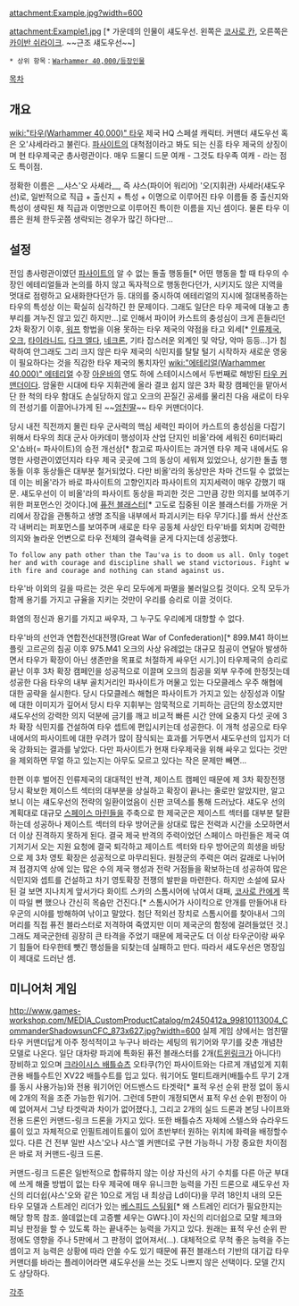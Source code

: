 {{{+1 '''Commander Shadowsun, O'Shaserra'''}}}

attachment:Example.jpg?width=600

attachment:Example1.jpg
[* 가운데의 인물이 섀도우선. 왼쪽은 [[코사로 칸]], 오른쪽은 [[카이반 쉬라이크]]. ~~근조 섀도우선~~] 

 * 상위 항목：[[Warhammer 40,000/등장인물]]

[[목차]]

== 개요 ==
[[wiki:"타우(Warhammer 40,000)" 타우]] 제국 HQ 스페셜 캐릭터. 커맨더 섀도우선 혹은 오'샤세라라고 불린다. [[파사이트]]의 대척점이라고 봐도 되는 신흥 타우 제국의 상징이며 현 타우제국군 총사령관이다. 매우 드물디 드문 여캐 - 그것도 타우족 여캐 - 라는 점도 특이점.

정확한 이름은 __샤스'오 사셰라__, 즉 샤스(파이어 워리어) '오(지휘관) 사셰라(섀도우선)로, 일반적으로 직급 + 출신지 + 특성 + 이명으로 이루어진 타우 이름들 중 출신지와 특성이 생략된 채 직급과 이명만으로 이루어진 특이한 이름을 지닌 셈이다. 물론 타우 이름은 원체 한두곳쯤 생략되는 경우가 많긴 하다만...

== 설정 ==
전임 총사령관이였던 [[파사이트]]의 알 수 없는 돌출 행동들[* 어떤 행동을 할 때 타우의 수장인 에테리얼들과 논의를 하지 않고 독자적으로 행동한다던가, 시키지도 않은 지역을 멋대로 점령하고 요새화한다던가 등. 대의를 중시하여 에테리얼의 지시에 절대복종하는 타우의 특성상 이는 확실히 심각하긴 한 문제이다. 그래도 일단은 타우 제국에 대놓고 총부리를 겨누진 않고 있긴 하지만...]로 인해서 파이어 카스트의 충성심이 크게 흔들리던 2차 확장기 이후, [[워프]] 항법을 이용 못하는 타우 제국의 약점을 타고 외세[* [[인류제국]], [[오크]], [[타이라니드]], [[다크 엘다]], [[네크론]], 기타 잡스러운 외계인 및 악당, 악마 등등...]가 침략하여 안그래도 그리 크지 않은 타우 제국의 식민지를 탈탈 털기 시작하자 새로운 영웅이 필요하다는 것을 직감한 타우 제국의 통치자인 [[wiki:"에테리얼(Warhammer 40,000)" 에테리얼]] 수장 [[아운바]]의 영도 하에 스테이시스에서 두번째로 해방된 [[타우 커맨더]]이다. 암울한 시대에 타우 지휘관에 올라 결코 쉽지 않은 3차 확장 캠페인을 맡아서 단 한 척의 타우 함대도 손실당하지 않고 오크의 끈질긴 공세를 물리친 다음 새로이 타우의 전성기를 이끌어나가게 된 ~~[[엄친딸]]~~ 타우 커맨더이다.

당시 내전 직전까지 몰린 타우 군사력의 핵심 세력인 파이어 카스트의 충성심을 다잡기 위해서 타우의 최대 군사 아카데미 행성이자 산업 단지인 비올'라에 세워진 6미터짜리 오'쇼바(= 파사이트)의 승전 개선상[* 참고로 파사이트는 과거엔 타우 제국 내에서도 유명한 사령관이였던지라 타우 제국 곳곳에 그의 동상이 세워져 있었으나, 상기한 돌출 행동들 이후 동상들은 대부분 철거되었다. 다만 비올'라의 동상만은 차마 건드릴 수 없었는데 이는 비올'라가 바로 파사이트의 고향인지라 파사이트의 지지세력이 매우 강했기 때문. 섀도우선이 이 비올'라의 파사이트 동상을 파괴한 것은 그만큼 강한 의지를 보여주기 위한 퍼포먼스인 것이다.]에 [[퓨전 블래스터]][* 고도로 집중된 이온 블래스터를 가까운 거리에서 장갑을 관통하고 생명 조직을 내부에서 파괴시키는 타우 무기다.]를 쏴서 산산조각 내버리는 퍼포먼스를 보여주며 새로운 타우 공동체 사상인 타우'바를 외치며 강력한 의지와 놀라운 언변으로 타우 전체의 결속력을 굳게 다지는데 성공했다.

 To follow any path other than the Tau'va is to doom us all. Only together and with courage and discipline shall we stand victorious. Fight with fire and courage and nothing can stand against us.

타우'바 이외의 길을 따르는 것은 우리 모두에게 파멸을 불러일으킬 것이다. 오직 모두가 함께 용기를 가지고 규율을 지키는 것만이 우리를 승리로 이끌 것이다.

화염의 정신과 용기를 가지고 싸우자, 그 누구도 우리에게 대항할 수 없다.

타우'바의 선언과 연합전선대전쟁(Great War of Confederation)[* 899.M41 하이브플릿 고르곤의 침공 이후 975.M41 오크의 사상 유례없는 대규모 침공이 연달아 발생하면서 타우가 확장이 아닌 생존만을 목표로 처절하게 싸우던 시기.]이 타우제국의 승리로 끝난 이후 3차 확장 캠페인을 성공적으로 이끌며 오크의 침공을 외부 우주에 한정짓는데 성공한 다음 타우의 내부 골치거리인 파사이트가 머물고 있는 다모클레스 우주 해협에 대한 공략을 실시한다. 당시 다모클레스 해협은 파사이트가 가지고 있는 상징성과 이탈에 대한 이미지가 깊어서 당시 타우 지휘부는 암묵적으로 기피하는 금단의 장소였지만 섀도우선의 강력한 의지 덕분에 금기를 깨고 비교적 빠른 시간 안에 요충지 다섯 곳에 3차 확장 식민지를 건설하여 타우 셉트에 편입시키는데 성공한다. 이 개척 성공으로 타우 내에서의 파사이트에 대한 우려가 많이 잠식되는 효과를 거두면서 섀도우선의 입지가 더욱 강화되는 결과를 낳았다. 다만 파사이트가 현재 타우제국을 위해 싸우고 있다는 것만을 제외하면 무얼 하고 있는지는 아무도 모르고 있다는 작은 문제만 빼면...

한편 이후 벌어진 인류제국의 대대적인 반격, 제이스트 캠페인 때문에 제 3차 확장전쟁 당시 확보한 제이스트 섹터의 대부분을 상실하고 확장이 끝나는 줄로만 알았지만, 알고보니 이는 섀도우선의 전략의 일환이었음이 신판 코덱스를 통해 드러났다. 섀도우 선의 계획대로 대규모 [[스페이스 마린]]들을 주축으로 한 제국군은 제이스트 섹터를 대부분 탈환하는데 성공하나 제이스트 섹터의 타우 방어군을 상대로 많은 전력과 시간을 소모하면서 더 이상 진격하지 못하게 된다. 결국 제국 반격의 주력이었던 스페이스 마린들은 제국 여기저기서 오는 지원 요청에 결국 퇴각하고 제이스트 섹터와 타우 방어군의 희생을 바탕으로 제 3차 영토 확장은 성공적으로 마무리된다. 원정군의 주력은 여러 갈래로 나뉘어져 접경지역 상에 있는 많은 수의 제국 행성과 전략 거점들을 확보하는데 성공하여 많은 식민지와 셉트를 건설하고 차기 영토확장 전쟁의 발판을 마련한다. 하지만 소설에 묘사된 걸 보면 지나치게 앞서가다 화이트 스카의 스톰시어에 낚여서 대패, [[코사로 칸]]에게 목이 따일 뻔 했으나 간신히 목숨만 건진다.[* 스톰시어가 사이킥으로 안개를 만들어내 타우군의 시야를 방해하여 낚이고 말았다. 첨단 적외선 장치로 스톰시어를 찾아내서 그의 머리를 직접 퓨전 블라스터로 저격하여 죽였지만 이미 제국군의 함정에 걸려들었던 것.] 그래도 제국군한테 굉장히 큰 타격을 주었기 때문에 제국군도 더 이상 타우군이랑 싸우기 힘들어 타우한테 뺏긴 행성들을 되찾는데 실패하고 만다. 따라서 섀도우선은 명장임이 제대로 드러난 셈.  

== 미니어처 게임 ==
http://www.games-workshop.com/MEDIA_CustomProductCatalog/m2450412a_99810113004_CommanderShadowsunCFC_873x627.jpg?width=600
실제 게임 상에서는 엄친딸 타우 커맨더답게 아주 정석적이고 누구나 바라는 세팅의 워기어와 무기를 갖춘 개념찬 모델로 나온다. 일단 대차량 파괴에 특화된 퓨전 블래스터를 2개([[트윈링크]]가 아니다!) 장비하고 있으며 [[크라이시스 배틀슈츠]] 오타쿠(?)인 파사이트와는 다르게 개념있게 지휘관용 배틀수트인 XV22 배틀수트를 입고 있다. 워기어도 멀티트래커(배틀수트 무기 2개를 동시 사용가능)와 전용 워기어인 어드밴스드 타겟락[* 표적 우선 순위 판정 없이 동시에 2개의 적을 조준 가능한 워기어. 그런데 5판이 개정되면서 표적 우선 순위 판정이 아예 없어져서 그냥 타겟락과 차이가 없어졌다.], 그리고 2개의 실드 드론과 본딩 나이프와 전용 드론인 커맨드-링크 드론을 가지고 있다. 또한 배틀슈츠 자체에 스텔스와 슈라우드 룰이 있고 자체적으로 인필트레이트룰이 있어 초반부터 원하는 위치에 화력을 배정할수 있다. 다른 건 전부 일반 샤스'오나 샤스'엘 커맨더로 구현 가능하니 가장 중요한 차이점은 바로 저 커맨드-링크 드론.

커맨드-링크 드론은 일반적으로 합류하지 않는 이상 자신의 사기 수치를 다른 아군 부대에 쓰게 해줄 방법이 없는 타우 제국에 매우 유니크한 능력을 가진 드론으로 섀도우선 자신의 리더쉽(샤스'오와 같은 10으로 게임 내 최상급 Ld이다)을 무려 18인치 내의 모든 타우 모델과 스트레인 리더가 있는 [[베스피드 스팅윙]][* 왜 스트레인 리더가 필요한지는 해당 항목 참조. 쓸데없는데 고증빨 세우는 GW다.]이 자신의 리더쉽으로 모랄 체크와 피닝 판정을 할 수 있도록 하는 끝내주는 능력을 가지고 있다. 원래는 표적 우선 순위 판정에도 영향을 주나 5판에서 그 판정이 없어져서(...). 대체적으로 무척 좋은 능력을 주는 셈이고 저 능력은 상황에 따라 안쓸 수도 있기 때문에 퓨전 블래스터 기반의 대기갑 타우 커맨더를 바라는 플레이어라면 섀도우선을 쓰는 것도 나쁘지 않은 선택이다. 모델 간지도 상당하다.

[[각주]]
